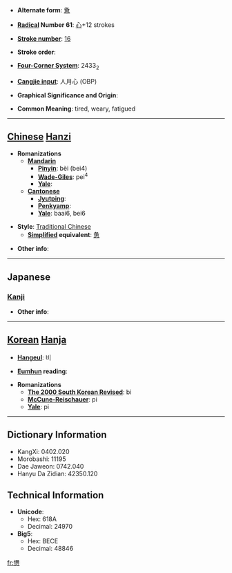 * '''Alternate form''': [[惫]]

* '''[[Wiktionary:Chinese radical index| Radical]] Number 61''': [[Wiktionary:Chinese radical index 心|心]]+12 strokes

* '''[[Wiktionary:Chinese total strokes index|Stroke number]]''': [[Wiktionary:Chinese total strokes index 16|16]]

* '''Stroke order''': 

* '''[[Wiktionary:Chinese four corner index|Four-Corner System]]''': 2433<sub>2</sub>

* '''[[Wiktionary:Chinese Cangjie index|Cangjie input]]''': 人月心 (OBP)

* '''Graphical Significance and Origin''': 

* '''Common Meaning''': tired, weary, fatigued

----

== [[Chinese]] [[Hanzi]] ==

* '''Romanizations'''
** '''[[Mandarin]]'''
*** '''[[Pinyin]]''': bèi (bei4)
*** '''[[Wade-Giles]]''': pei<sup>4</sup>
*** '''[[Yale]]''': 
** '''[[Cantonese]]'''
*** '''[[Jyutping]]''':
*** '''[[Penkyamp]]''': 
*** '''[[Yale]]''': baai6, bei6

* '''Style''': [[Traditional Chinese]] 
** '''[[Simplified Chinese|Simplified]] equivalent''': [[惫]]

* '''Other info''': 

----

==Japanese==
===[[Kanji]]===
{{kanji|on readings=[[はい]] (hai), [[へい]] (hei)|kun readings=[[つかれる]] (tsukareru)}}

* '''Other info''':  

----

== [[Korean]] [[Hanja]] ==

* '''[[Hangeul]]''': 비

* '''[[Eumhun]] reading''': 

* '''Romanizations'''
** '''[[The 2000 South Korean Revised Romanization|The 2000 South Korean Revised]]''': bi
** '''[[McCune-Reischauer]]''': pi
** '''[[Yale]]''': pi

----

== Dictionary Information ==

* KangXi: 0402.020
* Morobashi: 11195
* Dae Jaweon: 0742.040
* Hanyu Da Zidian: 42350.120

== Technical Information ==

* '''Unicode''':
** Hex: 618A
** Decimal: 24970
* '''Big5''':
** Hex: BECE
** Decimal: 48846

[[fr:憊]]